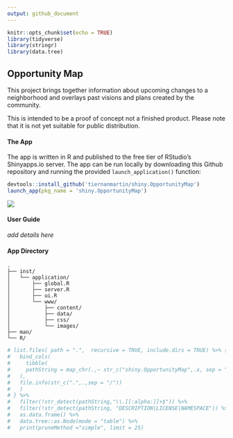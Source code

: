 ```yaml
---
output: github_document
---
```


```r
knitr::opts_chunk$set(echo = TRUE)
library(tidyverse)
library(stringr)
library(data.tree)
```

## Opportunity Map

This project brings together information about upcoming changes to a neighborhood and overlays past visions and plans created by the community.

This is intended to be a proof of concept not a finished product. Please note that it is not yet suitable for public distribution.

#### The App

The app is written in R and published to the free tier of RStudio's Shinyapps.io server. The app can be run locally by downloading this Github repository and running the provided `launch_application()` function:

```r

devtools::install_github('tiernanmartin/shiny.OpportunityMap')
launch_app(pkg_name = 'shiny.OpportunityMap')

```

![](./inst/application/www/images/opp-map-ss-01.PNG)

#### User Guide

_add details here_

#### App Directory

    .
    ├── inst/
    │   └── application/
    │       ├── global.R
    │       ├── server.R
    │       ├── ui.R
    │       └── www/
    │           ├── content/
    │           ├── data/
    │           ├── css/
    │           └── images/
    ├── man/
    └── R/

```r
# list.files( path = ".",  recursive = TRUE, include.dirs = TRUE) %>% { 
#   bind_cols(
#     tibble(
#     pathString = map_chr(.,~ str_c("shiny.OpportunityMap",.x, sep = "/"))
#   ),
#   file.info(str_c(".",.,sep = "/"))
#   )
# } %>% 
#   filter(!str_detect(pathString,"\\.[[:alpha:]]+$")) %>% 
#   filter(!str_detect(pathString, "DESCRIPTION|LICENSE|NAMESPACE")) %>% 
#   as.data.frame() %>% 
#   data.tree::as.Node(mode = "table") %>%
#   print(pruneMethod ="simple", limit = 25)

```

